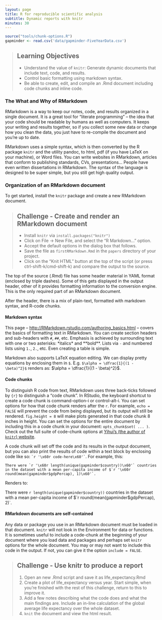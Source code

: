 ```yaml
---
layout: page
title: R for reproducible scientific analysis
subtitle: Dynamic reports with knitr
minutes: 30
---
```


```r
source("tools/chunk-options.R")
gapminder <- read.csv('data/gapminder-FiveYearData.csv')
```

> ## Learning Objectives {.objectives}
>
> * Understand the value of `knitr`: Generate dynamic documents that include text, code, and results.
> * Control basic formatting using markdown syntax.
> * Be able to create, edit, and compile an .Rmd document including code chunks and inline code.

### The What and Why of RMarkdown

RMarkdown is a way to keep our notes, code, and results organized in a single document. It is a great tool for "literate programming" -- the idea that your code should be readable by humans as well as computers. It keeps your writing and results together, so if you collect some new data or change how you clean the data, you just have to re-compile the document and you're up to date.

RMarkdown uses a simple syntax, which is then converted by the R package `knitr` and the utility pandoc, to html, pdf (if you have LaTeX on your machine), or Word files. You can write websites in RMarkdown, articles that conform to publishing standards, CVs, presentations... People have even written dissertations in RMarkdown. The syntax of the language is designed to be super simple, but you still get high quality output.

### Organization of an RMarkdown document

To get started, install the `knitr` package and create a new RMarkdown document.

> ## Challenge - Create and render an RMarkdown document {.challenge}
> 
> - Install `knitr` via `install.packages("knitr")`
> - Click on File -> New File, and select the "R Markdown..." option. 
> - Accept the default options in the dialog box that follows. 
> - Save the file as `firstRMarkdown.Rmd` in the `papers` directory of your project. 
> - Click on the "Knit HTML" button at the top of the script (or press ctrl-shift-k/cmd-shift-k) and compare the output to the source.
>

The top of the source (.Rmd) file has some header material in YAML format (enclosed by triple dashes). Some of this gets displayed in the output header, other of it provides formatting information to the conversion engine. This is the only required part of an RMarkdown document. 

After the header, there is a mix of plain-text, formatted with markdown syntax, and R-code chunks. 

#### Markdown syntax

This page -- <http://RMarkdown.rstudio.com/authoring_basics.html> -- covers the basics of formatting text in RMarkdown. You can create section headers and sub-headers with `#`, `##`, etc. Emphasis is achieved by surrounding text with one or two asterisks:  \*italics\* and \*\*bold\*\*. Lists via `-` and numbered lists using `1.`, `2.`, etc. Even creating a table is simple.

Markdown also supports LaTeX equation editing. We can display pretty equations by enclosing them in `$`. E.g. `$\alpha = \dfrac{1}{(1 - \beta)^2}$` renders as: $\alpha = \dfrac{1}{(1 - \beta)^2}$.

#### Code chunks

To distinguish R code from text, RMarkdown uses three back-ticks followed by `{r}` to distinguish a "code chunk". In RStudio, the keyboard shortcut to create a code chunk is command-option-i or control-alt-i. You can set options for how that code chunk renders after the `r`. For example, `echo = FALSE` will prevent the code from being displayed, but its output will still be rendered. `fig.height = 8` will make plots generated in that code chunk 8 inches in height. You can set the options for the entire document by including this in a code chunk in your document: `opts_chunk$set( ... )`. Check out the full suite of code-chunk options at [Yihui's (the author of `knitr`) website](http://yihui.name/knitr/options/).

A code chunk will set off the code and its results in the output document, but you can also print the results of code within a text block by enclosing code like so: `` `r '\x60r code-here\x60'` ``. For example, this: 

``There were `r '\x60r length(unique(gapminder$country))\x60'` countries in the dataset with a mean per-capita income of $`r '\x60r round(mean(gapminder$gdpPercap), 1)\x60'`.``

Renders to:

There were `r length(unique(gapminder$country))` countries in the dataset with a mean per-capita income of $`r round(mean(gapminder$gdpPercap), 2)`.

#### RMarkdown documents are self-contained

Any data or package you use in an RMarkdown document must be loaded in that document. `knitr` will not look in the Environment for data or functions. It is sometimes useful to include a code-chunk at the beginning of your document where you load data and packages and perhaps set `knitr` options for the whole document. You may or may not want to include this code in the output. If not, you can give it the option `include = FALSE`.

> ## Challenge - Use knitr to produce a report {.challenge}
>
> 1. Open an new .Rmd script and save it as life_expectancy.Rmd
> 2. Create a plot of life_expectancy versus year. Start simple, when you're finished with the rest of this challenge, return to this to improve it.
> 3. Add a few notes describing what the code does and what the main findings are. Include an in-line calculation of the global average life expectancy over the whole dataset.
> 4. `knit` the document and view the html result.
>